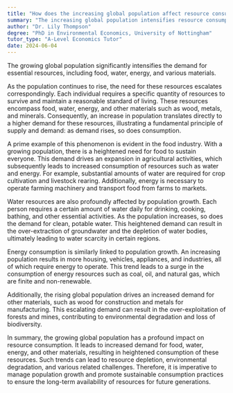 ```yaml
---
title: "How does the increasing global population affect resource consumption?"
summary: "The increasing global population intensifies resource consumption due to the rising demand for food, water, energy, and other necessities."
author: "Dr. Lily Thompson"
degree: "PhD in Environmental Economics, University of Nottingham"
tutor_type: "A-Level Economics Tutor"
date: 2024-06-04
---
```


The growing global population significantly intensifies the demand for essential resources, including food, water, energy, and various materials. 

As the population continues to rise, the need for these resources escalates correspondingly. Each individual requires a specific quantity of resources to survive and maintain a reasonable standard of living. These resources encompass food, water, energy, and other materials such as wood, metals, and minerals. Consequently, an increase in population translates directly to a higher demand for these resources, illustrating a fundamental principle of supply and demand: as demand rises, so does consumption.

A prime example of this phenomenon is evident in the food industry. With a growing population, there is a heightened need for food to sustain everyone. This demand drives an expansion in agricultural activities, which subsequently leads to increased consumption of resources such as water and energy. For example, substantial amounts of water are required for crop cultivation and livestock rearing. Additionally, energy is necessary to operate farming machinery and transport food from farms to markets.

Water resources are also profoundly affected by population growth. Each person requires a certain amount of water daily for drinking, cooking, bathing, and other essential activities. As the population increases, so does the demand for clean, potable water. This heightened demand can result in the over-extraction of groundwater and the depletion of water bodies, ultimately leading to water scarcity in certain regions.

Energy consumption is similarly linked to population growth. An increasing population results in more housing, vehicles, appliances, and industries, all of which require energy to operate. This trend leads to a surge in the consumption of energy resources such as coal, oil, and natural gas, which are finite and non-renewable.

Additionally, the rising global population drives an increased demand for other materials, such as wood for construction and metals for manufacturing. This escalating demand can result in the over-exploitation of forests and mines, contributing to environmental degradation and loss of biodiversity.

In summary, the growing global population has a profound impact on resource consumption. It leads to increased demand for food, water, energy, and other materials, resulting in heightened consumption of these resources. Such trends can lead to resource depletion, environmental degradation, and various related challenges. Therefore, it is imperative to manage population growth and promote sustainable consumption practices to ensure the long-term availability of resources for future generations.
    